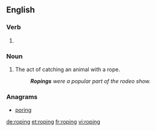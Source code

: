 ==English==

===Verb===
{{head|en|present participle}}

# {{present participle of|rope|lang=en}}

===Noun===
{{en-noun}}

# The act of catching an animal with a rope.
#: '''''Ropings''' were a popular part of the rodeo show.''

===Anagrams===
* [[poring#English|poring]]

[[de:roping]]
[[et:roping]]
[[fr:roping]]
[[vi:roping]]